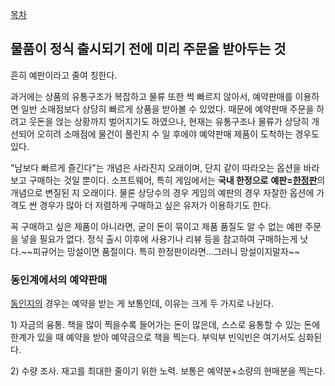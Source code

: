 [[목차]]
== 물품이 정식 출시되기 전에 미리 주문을 받아두는 것 ==
흔히 예판이라고 줄여 칭한다.

과거에는 상품의 유통구조가 복잡하고 물류 또한 썩 빠르지 않아서, 예약판매를 이용하면 일반 소매점보다 상당히 빠르게 상품을 받아볼 수 있었다. 때문에 예약판매 주문을 하려고 웃돈을 얹는 상황까지 벌어지기도 하였으나, 현재는 유통구조나 물류가 상당히 개선되어 오히려 소매점에 물건이 풀린지 수 일 후에야 예약판매 제품이 도착하는 경우도 있다.

"남보다 빠르게 즐긴다"는 개념은 사라진지 오래이며, 단지 같이 따라오는 옵션을 바라보고 구매하는 것일 뿐이다. 소프트웨어, 특히 게임에서는 '''국내 한정으로''' '''예판=[[한정판]]'''의 개념으로 변질된 지 오래이다. 물론 상당수의 경우 게임의 예판의 경우 자잘한 옵션에 가격도 싼 경우가 많아 더 저렴하게 구매하고 싶은 유저가 이용하기도 한다.

꼭 구매하고 싶은 제품이 아니라면, 굳이 돈이 묶이고 제품 품질도 알 수 없는 예판 주문을 넣을 필요가 없다. 정식 출시 이후에 사용기나 리뷰 등을 참고하여 구매하는게 낫다.~~피규어는 망설이면 품절이다. 특히 한정판이라면...그러니 망설이지말자~~

=== 동인계에서의 예약판매 ===
[[동인지]]의 경우는 예약을 받는 게 보통인데, 이유는 크게 두 가지로 나뉜다.

1) 자금의 융통.
책을 많이 찍을수록 들어가는 돈이 많은데, 스스로 융통할 수 있는 돈에 한계가 있을 때 예약을 받아 예약금으로 책을 찍는다. 부익부 빈익빈은 여기서도 심화된다.

2) 수량 조사.
재고를 최대한 줄이기 위한 노력. 보통은 예약분+소량의 현매분을 찍는다.
